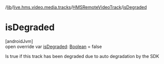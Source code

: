 /[lib](/api-reference/android/v2/home/content)/[live.hms.video.media.tracks](../index)/[HMSRemoteVideoTrack](index)/[isDegraded](is-degraded)

# isDegraded

[androidJvm]\
open override var [isDegraded](is-degraded): [Boolean](https://kotlinlang.org/api/latest/jvm/stdlib/kotlin/-boolean/index.html) = false

Is true if this track has been degraded due to auto degradation by the SDK
